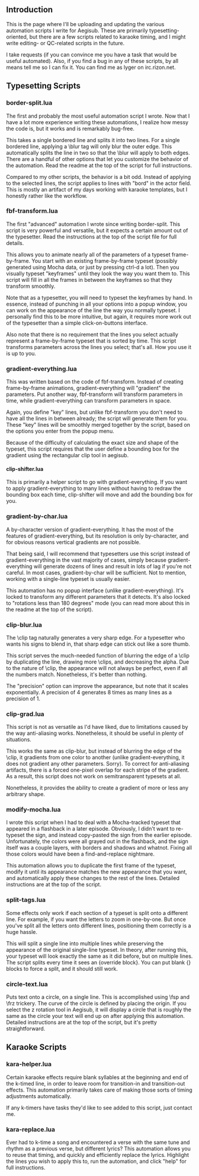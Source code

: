 == Introduction ==

This is the page where I'll be uploading and updating the various automation scripts I write for Aegisub. These are primarily typesetting-oriented, but there are a few scripts related to karaoke timing, and I might write editing- or QC-related scripts in the future.

I take requests (if you can convince me you have a task that would be useful automated). Also, if you find a bug in any of these scripts, by all means tell me so I can fix it. You can find me as lyger on irc.rizon.net.

== Typesetting Scripts ==

=== border-split.lua ===

The first and probably the most useful automation script I wrote. Now that I have a lot more experience writing these automations, I realize how messy the code is, but it works and is remarkably bug-free.

This takes a single bordered line and splits it into two lines. For a single bordered line, applying a \blur tag will only blur the outer edge. This automatically splits the line in two so that the \blur will apply to both edges. There are a handful of other options that let you customize the behavior of the automation. Read the readme at the top of the script for full instructions.

Compared to my other scripts, the behavior is a bit odd. Instead of applying to the selected lines, the script applies to lines with "bord" in the actor field. This is mostly an artifact of my days working with karaoke templates, but I honestly rather like the workflow.

=== fbf-transform.lua ===

The first "advanced" automation I wrote since writing border-split. This script is very powerful and versatile, but it expects a certain amount out of the typesetter. Read the instructions at the top of the script file for full details.

This allows you to animate nearly all of the parameters of a typeset frame-by-frame. You start with an existing frame-by-frame typeset (possibly generated using Mocha data, or just by pressing ctrl-d a lot). Then you visually typeset "keyframes" until they look the way you want them to. This script will fill in all the frames in between the keyframes so that they transform smoothly.

Note that as a typesetter, you will need to typeset the keyframes by hand. In essence, instead of punching in all your options into a popup window, you can work on the appearance of the line the way you normally typeset. I personally find this to be more intuitive, but again, it requires more work out of the typesetter than a simple click-on-buttons interface.

Also note that there is no requirement that the lines you select actually represent a frame-by-frame typeset that is sorted by time. This script transforms parameters across the lines you select; that's all. How you use it is up to you.

=== gradient-everything.lua ===

This was written based on the code of fbf-transform. Instead of creating frame-by-frame animations, gradient-everything will "gradient" the parameters. Put another way, fbf-transform will transform parameters in time, while gradient-everything can transform parameters in space.

Again, you define "key" lines, but unlike fbf-transform you don't need to have all the lines in between already; the script will generate them for you. These "key" lines will be smoothly merged together by the script, based on the options you enter from the popup menu.

Because of the difficulty of calculating the exact size and shape of the typeset, this script requires that the user define a bounding box for the gradient using the rectangular clip tool in aegisub.

==== clip-shifter.lua ====

This is primarily a helper script to go with gradient-everything. If you want to apply gradient-everything to many lines without having to redraw the bounding box each time, clip-shifter will move and add the bounding box for you.

=== gradient-by-char.lua ===

A by-character version of gradient-everything. It has the most of the features of gradient-everything, but its resolution is only by-character, and for obvious reasons vertical gradients are not possible.

That being said, I will recommend that typesetters use this script instead of gradient-everything in the vast majority of cases, simply because gradient-everything will generate dozens of lines and result in lots of lag if you're not careful. In most cases, gradient-by-char will be sufficient. Not to mention, working with a single-line typeset is usually easier.

This automation has no popup interface (unlike gradient-everything). It's locked to transform any different parameters that it detects. It's also locked to "rotations less than 180 degrees" mode (you can read more about this in the readme at the top of the script).

=== clip-blur.lua ===

The \clip tag naturally generates a very sharp edge. For a typesetter who wants his signs to blend in, that sharp edge can stick out like a sore thumb.

This script serves the much-needed function of blurring the edge of a \clip by duplicating the line, drawing more \clips, and decreasing the alpha. Due to the nature of \clip, the appearance will not always be perfect, even if all the numbers match. Nonetheless, it's better than nothing.

The "precision" option can improve the appearance, but note that it scales exponentially. A precision of 4 generates 8 times as many lines as a precision of 1.

=== clip-grad.lua ===

This script is not as versatile as I'd have liked, due to limitations caused by the way anti-aliasing works. Nonetheless, it should be useful in plenty of situations.

This works the same as clip-blur, but instead of blurring the edge of the \clip, it gradients from one color to another (unlike gradient-everything, it does not gradient any other parameters. Sorry). To correct for anti-aliasing artifacts, there is a forced one-pixel overlap for each stripe of the gradient. As a result, this script does not work on semitransparent typesets at all.

Nonetheless, it provides the ability to create a gradient of more or less any arbitrary shape.

=== modify-mocha.lua ===

I wrote this script when I had to deal with a Mocha-tracked typeset that appeared in a flashback in a later episode. Obviously, I didn't want to re-typeset the sign, and instead copy-pasted the sign from the earlier episode. Unfortunately, the colors were all grayed out in the flashback, and the sign itself was a couple layers, with borders and shadows and whatnot. Fixing all those colors would have been a find-and-replace nightmare.

This automation allows you to duplicate the first frame of the typeset, modify it until its appearance matches the new appearance that you want, and automatically apply these changes to the rest of the lines. Detailed instructions are at the top of the script.

=== split-tags.lua ===

Some effects only work if each section of a typeset is split onto a different line. For example, if you want the letters to zoom in one-by-one. But once you've split all the letters onto different lines, positioning them correctly is a huge hassle.

This will split a single line into multiple lines while preserving the appearance of the original single-line typeset. In theory, after running this, your typeset will look exactly the same as it did before, but on multiple lines. The script splits every time it sees an {override block}. You can put blank {} blocks to force a split, and it should still work.

=== circle-text.lua ===

Puts text onto a circle, on a single line. This is accomplished using \fsp and \frz trickery. The curve of the circle is defined by placing the origin. If you select the z rotation tool in Aegisub, it will display a circle that is roughly the same as the circle your text will end up on after applying this automation. Detailed instructions are at the top of the script, but it's pretty straightforward.

== Karaoke Scripts ==

=== kara-helper.lua ===

Certain karaoke effects require blank syllables at the beginning and end of the k-timed line, in order to leave room for transition-in and transition-out effects. This automation primarily takes care of making those sorts of timing adjustments automatically.

If any k-timers have tasks they'd like to see added to this script, just contact me.

=== kara-replace.lua ===

Ever had to k-time a song and encountered a verse with the same tune and rhythm as a previous verse, but different lyrics? This automation allows you to reuse that timing, and quickly and efficiently replace the lyrics. Highlight the lines you wish to apply this to, run the automation, and click "help" for full instructions.
